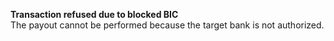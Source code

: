  
<Card title="008503" href="/errors/codes/008503">  

 **Transaction refused due to blocked BIC**  
 The payout cannot be performed because the target bank is not authorized.  

</Card>